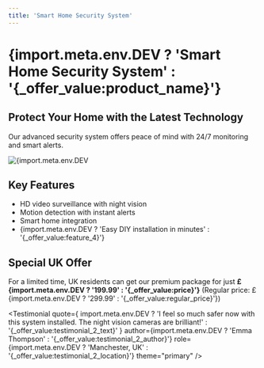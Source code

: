 ```yaml
---
title: 'Smart Home Security System'
---
```



# {import.meta.env.DEV ? 'Smart Home Security System' : '{\_offer_value:product_name}'}

## Protect Your Home with the Latest Technology

Our advanced security system offers peace of mind with 24/7 monitoring and smart alerts.

<div class="mt-6 mb-8">
  <img
    src="./pic.webp"
    alt={import.meta.env.DEV ? 'Security System' : '{_offer_value:product_image_alt}'}
    class="mx-auto w-full max-w-md rounded-lg shadow-md"
  />
</div>

## Key Features

- HD video surveillance with night vision
- Motion detection with instant alerts
- Smart home integration
- {import.meta.env.DEV ? 'Easy DIY installation in minutes' : '{\_offer_value:feature_4}'}

## Special UK Offer

For a limited time, UK residents can get our premium package for just
**£{import.meta.env.DEV ? '199.99' : '{\_offer_value:price}'}**
(Regular price: £{import.meta.env.DEV ? '299.99' : '{\_offer_value:regular_price}'})

<div class="mt-6">
  <CTAButton
    text={import.meta.env.DEV ? 'Secure Your Home Today' : '{_offer_value:cta_text}'}
    color="blue"
    href={import.meta.env.DEV ? '#order-now' : '{_offer_value:cta_url}'}
  />
</div>

<div class="mt-10 grid grid-cols-1 gap-4 md:grid-cols-2">
  <Testimonial
    quote={
      import.meta.env.DEV
        ? 'The system was incredibly easy to set up and the app is very user-friendly. Excellent value for money.'
        : '{_offer_value:testimonial_1_text}'
    }
    author={import.meta.env.DEV ? 'James Wilson' : '{_offer_value:testimonial_1_author}'}
    role={import.meta.env.DEV ? 'London, UK' : '{_offer_value:testimonial_1_location}'}
    theme="primary"
  />

  <Testimonial
    quote={
      import.meta.env.DEV
        ? 'I feel so much safer now with this system installed. The night vision cameras are brilliant!'
        : '{_offer_value:testimonial_2_text}'
    }
    author={import.meta.env.DEV ? 'Emma Thompson' : '{_offer_value:testimonial_2_author}'}
    role={import.meta.env.DEV ? 'Manchester, UK' : '{_offer_value:testimonial_2_location}'}
    theme="primary"
  />
</div>

